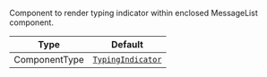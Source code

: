 Component to render typing indicator within enclosed MessageList component.

| Type          | Default                                                             |
| ------------- | ------------------------------------------------------------------- |
| ComponentType | [`TypingIndicator`](../../../../ui-components/typing-indicator.mdx) |
